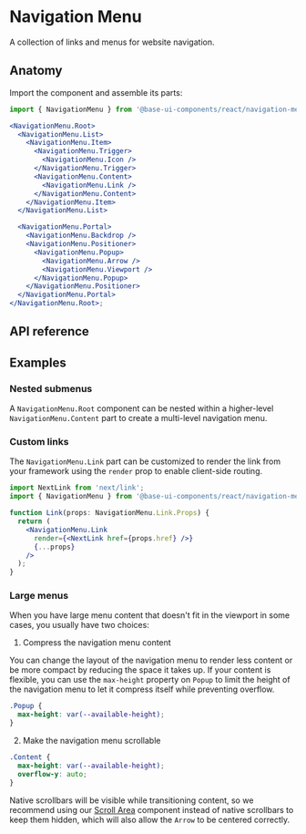 # Navigation Menu

<Subtitle>A collection of links and menus for website navigation.</Subtitle>
<Meta
  name="description"
  content="A high-quality, unstyled React navigation menu component that displays a collection of links and menus for website navigation."
/>

<Demo path="./demos/hero" />

## Anatomy

Import the component and assemble its parts:

```jsx title="Anatomy"
import { NavigationMenu } from '@base-ui-components/react/navigation-menu';

<NavigationMenu.Root>
  <NavigationMenu.List>
    <NavigationMenu.Item>
      <NavigationMenu.Trigger>
        <NavigationMenu.Icon />
      </NavigationMenu.Trigger>
      <NavigationMenu.Content>
        <NavigationMenu.Link />
      </NavigationMenu.Content>
    </NavigationMenu.Item>
  </NavigationMenu.List>

  <NavigationMenu.Portal>
    <NavigationMenu.Backdrop />
    <NavigationMenu.Positioner>
      <NavigationMenu.Popup>
        <NavigationMenu.Arrow />
        <NavigationMenu.Viewport />
      </NavigationMenu.Popup>
    </NavigationMenu.Positioner>
  </NavigationMenu.Portal>
</NavigationMenu.Root>;
```

## API reference

<Reference
  component="NavigationMenu"
  parts="Root, List, Item, Trigger, Icon, Content, Link, Backdrop, Portal, Positioner, Popup, Viewport, Arrow"
/>

## Examples

### Nested submenus

A `NavigationMenu.Root` component can be nested within a higher-level `NavigationMenu.Content` part to create a multi-level navigation menu.

<Demo path="./demos/nested" compact />

### Custom links

The `NavigationMenu.Link` part can be customized to render the link from your framework using the `render` prop to enable client-side routing.

```jsx title="Next.js example" {1,7}
import NextLink from 'next/link';
import { NavigationMenu } from '@base-ui-components/react/navigation-menu';

function Link(props: NavigationMenu.Link.Props) {
  return (
    <NavigationMenu.Link
      render={<NextLink href={props.href} />}
      {...props}
    />
  );
}
```

### Large menus

When you have large menu content that doesn't fit in the viewport in some cases, you usually have two choices:

1. Compress the navigation menu content

You can change the layout of the navigation menu to render less content or be more compact by reducing the space it takes up. If your content is flexible, you can use the `max-height` property on `Popup` to limit the height of the navigation menu to let it compress itself while preventing overflow.

```css title="Compact layout"
.Popup {
  max-height: var(--available-height);
}
```

2. Make the navigation menu scrollable

```css title="Scrollable layout"
.Content {
  max-height: var(--available-height);
  overflow-y: auto;
}
```

Native scrollbars will be visible while transitioning content, so we recommend using our [Scroll Area](/react/components/scroll-area) component instead of native scrollbars to keep them hidden, which will also allow the `Arrow` to be centered correctly.
